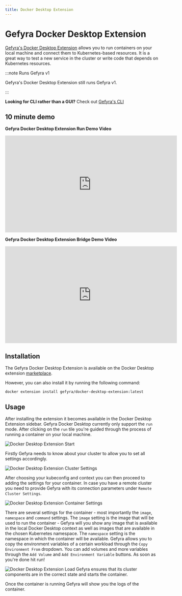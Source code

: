 ```yaml
---
title: Docker Desktop Extension
---
```



# Gefyra Docker Desktop Extension

[Gefyra's Docker Desktop Extension](https://hub.docker.com/r/gefyra/docker-desktop-extension) allows you to run containers on your local machine and connect them to Kubernetes-based resources. It is a great way to test a new service in the cluster or write code that depends on Kubernetes resources.

:::note Runs Gefyra v1

Gefyra's Docker Desktop Extension still runs Gefyra v1.

:::

**Looking for CLI rather than a GUI?** Check out [Gefyra's CLI](/docs/installation/)

## 10 minute demo

**Gefyra Docker Desktop Extension Run Demo Video**  
<iframe width="560" height="315" src="https://www.youtube-nocookie.com/embed/4xmaOVul5Ww" title="YouTube video player" frameborder="0" allow="accelerometer; autoplay; clipboard-write; encrypted-media; gyroscope; picture-in-picture; web-share" allowfullscreen></iframe>

**Gefyra Docker Desktop Extension Bridge Demo Video**  
<iframe width="560" height="315" src="https://www.youtube-nocookie.com/embed/EBArR1O2BGk" title="YouTube video player" frameborder="0" allow="accelerometer; autoplay; clipboard-write; encrypted-media; gyroscope; picture-in-picture; web-share" allowfullscreen></iframe>

## Installation
The Gefyra Docker Desktop Extension is available on the Docker Desktop extension [marketplace](https://hub.docker.com/extensions/gefyra/docker-desktop-extension). 

However, you can also install it by running the following command:
```shell
docker extension install gefyra/docker-desktop-extension:latest
```

## Usage

After installing the extension it becomes available in the Docker Desktop Extension sidebar. Gefyra Docker Desktop currently only
support the `run` mode. After clicking on the `run` tile you're guided through the process of running a container on your local machine.

![Docker Desktop Extension Start](/img/extension/home_light.png)

Firstly Gefyra needs to know about your cluster to allow you to set all settings accordingly.

![Docker Desktop Extension Cluster Settings](/img/extension/cluster_light.png)

After choosing your kubeconfig and context you can then proceed to adding the settings for your container. In case you have a remote cluster
you need to provide Gefyra with its connection parameters under `Remote Cluster Settings`.

![Docker Desktop Extension Container Settings](/img/extension/container_light.png)

There are several settings for the container - most importantly the `image`, `namespace` and `command` settings.
The `image` setting is the image that will be used to run the container - Gefyra will you show any image that is available in the local Docker Desktop context as 
well as images that are available in the chosen Kubernetes namespace. The `namespace` setting is the namespace in which the container will be available.
Gefyra allows you to copy the environment variables of a certain workload through the `Copy Environment From` dropdown.
You can add volumes and more variables through the `Add Volume` and `Add Environment Variable` buttons.
As soon as you're done hit run!

![Docker Desktop Extension Load](/img/extension/load_light.png)
Gefyra ensures that its cluster components are in the correct state and starts the container.

Once the container is running Gefyra will show you the logs of the container.

<Feedback />
